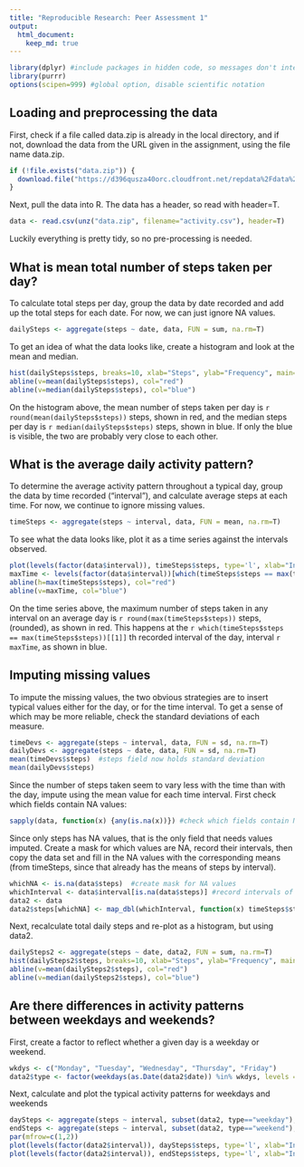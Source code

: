 ```yaml
---
title: "Reproducible Research: Peer Assessment 1"
output: 
  html_document:
    keep_md: true
---
```

```r
library(dplyr) #include packages in hidden code, so messages don't interrupt
library(purrr)
options(scipen=999) #global option, disable scientific notation
```

## Loading and preprocessing the data
First, check if a file called data.zip is already in the local directory, and
if not, download the data from the URL given in the assignment, using the
file name data.zip.

```r
if (!file.exists("data.zip")) {
  download.file("https://d396qusza40orc.cloudfront.net/repdata%2Fdata%2Factivity.zip", "data.zip")
}
```

Next, pull the data into R. The data has a header, so read with header=T.

```r
data <- read.csv(unz("data.zip", filename="activity.csv"), header=T)
```

Luckily everything is pretty tidy, so no pre-processing is needed.

## What is mean total number of steps taken per day?

To calculate total steps per day, group the data by date recorded and add up the
total steps for each date. For now, we can just ignore NA values.

```r
dailySteps <- aggregate(steps ~ date, data, FUN = sum, na.rm=T)
```

To get an idea of what the data looks like, create a histogram and look at the
mean and median.

```r
hist(dailySteps$steps, breaks=10, xlab="Steps", ylab="Frequency", main="Histogram of Daily Steps")
abline(v=mean(dailySteps$steps), col="red")
abline(v=median(dailySteps$steps), col="blue")
```

On the histogram above, the mean number of steps taken per day is
`r round(mean(dailySteps$steps))` steps, shown in red, and the median steps per
day is `r median(dailySteps$steps)` steps, shown in blue. If only the blue is 
visible, the two are probably very close to each other.

## What is the average daily activity pattern?

To determine the average activity pattern throughout a typical day, group the
data by time recorded ("interval"), and calculate average steps at each time.
For now, we continue to ignore missing values.

```r
timeSteps <- aggregate(steps ~ interval, data, FUN = mean, na.rm=T)
```

To see what the data looks like, plot it as a time series against the intervals
observed.

```r
plot(levels(factor(data$interval)), timeSteps$steps, type='l', xlab="Interval", ylab="Average Steps", main="Average Daily Activity Pattern")
maxTime <- levels(factor(data$interval))[which(timeSteps$steps == max(timeSteps$steps))]
abline(h=max(timeSteps$steps), col="red")
abline(v=maxTime, col="blue")
```

On the time series above, the maximum number of steps taken in any interval on
an average day is `r round(max(timeSteps$steps))` steps, (rounded), as shown in 
red. This happens at the `r which(timeSteps$steps == max(timeSteps$steps))[[1]]`
th recorded interval of the day, interval `r maxTime`, as shown in blue.

## Imputing missing values

To impute the missing values, the two obvious strategies are to insert typical
values either for the day, or for the time interval. To get a sense of which may
be more reliable, check the standard deviations of each measure.

```r
timeDevs <- aggregate(steps ~ interval, data, FUN = sd, na.rm=T)
dailyDevs <- aggregate(steps ~ date, data, FUN = sd, na.rm=T)
mean(timeDevs$steps)  #steps field now holds standard deviation
mean(dailyDevs$steps)
```

Since the number of steps taken seem to vary less with the time than with the
day, impute using the mean value for each time interval. First check which
fields contain NA values:

```r
sapply(data, function(x) {any(is.na(x))}) #check which fields contain NA values
```

Since only steps has NA values, that is the only field that needs values
imputed. Create a mask for which values are NA, record their intervals,
then copy the data set and fill in the NA values with the corresponding means
(from timeSteps, since that already has the means of steps by interval).

```r
whichNA <- is.na(data$steps)  #create mask for NA values
whichInterval <- data$interval[is.na(data$steps)] #record intervals of NA values
data2 <- data
data2$steps[whichNA] <- map_dbl(whichInterval, function(x) timeSteps$steps[which(timeSteps$interval==x)])
```

Next, recalculate total daily steps and re-plot as a histogram, but using data2.

```r
dailySteps2 <- aggregate(steps ~ date, data2, FUN = sum, na.rm=T)
hist(dailySteps2$steps, breaks=10, xlab="Steps", ylab="Frequency", main="Imputed Histogram of Daily Steps")
abline(v=mean(dailySteps2$steps), col="red")
abline(v=median(dailySteps2$steps), col="blue")
```

## Are there differences in activity patterns between weekdays and weekends?

First, create a factor to reflect whether a given day is a weekday or weekend.

```r
wkdys <- c("Monday", "Tuesday", "Wednesday", "Thursday", "Friday")
data2$type <- factor(weekdays(as.Date(data2$date)) %in% wkdys, levels = c(TRUE, FALSE), labels = c("weekday", "weekend"))
```

Next, calculate and plot the typical activity patterns for weekdays and weekends

```r
daySteps <- aggregate(steps ~ interval, subset(data2, type=="weekday"), FUN=mean)
endSteps <- aggregate(steps ~ interval, subset(data2, type=="weekend"), FUN=mean)
par(mfrow=c(1,2))
plot(levels(factor(data2$interval)), daySteps$steps, type='l', xlab="Interval", ylab="Average Steps", main="Weekday Pattern")
plot(levels(factor(data2$interval)), endSteps$steps, type='l', xlab="Interval", ylab="Average Steps", main="Weekend Pattern")
```